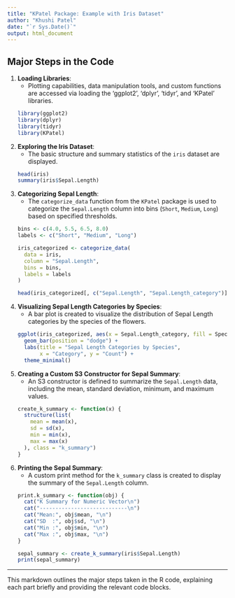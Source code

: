 ```yaml
---
title: "KPatel Package: Example with Iris Dataset"
author: "Khushi Patel"
date: "`r Sys.Date()`"
output: html_document
---
```


## Major Steps in the Code

1. **Loading Libraries**:
    - Plotting capabilities, data manipulation tools, and custom functions are accessed via loading the 'ggplot2', 'dplyr', 'tidyr', and  'KPatel' libraries.
  
    ```r
    library(ggplot2)
    library(dplyr)
    library(tidyr)
    library(KPatel)
    ```

2. **Exploring the Iris Dataset**:
    - The basic structure and summary statistics of the `iris` dataset are displayed.
    
    ```r
    head(iris)
    summary(iris$Sepal.Length)
    ```

3. **Categorizing Sepal Length**:
    - The `categorize_data` function from the `KPatel` package is used to categorize the `Sepal.Length` column into bins (`Short`, `Medium`, `Long`) based on specified thresholds.
    
    ```r
    bins <- c(4.0, 5.5, 6.5, 8.0)
    labels <- c("Short", "Medium", "Long")
    
    iris_categorized <- categorize_data(
      data = iris,
      column = "Sepal.Length",
      bins = bins,
      labels = labels
    )
    
    head(iris_categorized[, c("Sepal.Length", "Sepal.Length_category")])
    ```

4. **Visualizing Sepal Length Categories by Species**:
    - A bar plot is created to visualize the distribution of Sepal Length categories by the species of the flowers.
    
    ```r
    ggplot(iris_categorized, aes(x = Sepal.Length_category, fill = Species)) +
      geom_bar(position = "dodge") +
      labs(title = "Sepal Length Categories by Species",
           x = "Category", y = "Count") +
      theme_minimal()
    ```

5. **Creating a Custom S3 Constructor for Sepal Summary**:
    - An S3 constructor is defined to summarize the `Sepal.Length` data, including the mean, standard deviation, minimum, and maximum values.
    
    ```r
    create_k_summary <- function(x) {
      structure(list(
        mean = mean(x),
        sd = sd(x),
        min = min(x),
        max = max(x)
      ), class = "k_summary")
    }
    ```

6. **Printing the Sepal Summary**:
    - A custom print method for the `k_summary` class is created to display the summary of the `Sepal.Length` column.
    
    ```r
    print.k_summary <- function(obj) {
      cat("K Summary for Numeric Vector\n")
      cat("----------------------------\n")
      cat("Mean:", obj$mean, "\n")
      cat("SD  :", obj$sd, "\n")
      cat("Min :", obj$min, "\n")
      cat("Max :", obj$max, "\n")
    }
    
    sepal_summary <- create_k_summary(iris$Sepal.Length)
    print(sepal_summary)
    ```

---

This markdown outlines the major steps taken in the R code, explaining each part briefly and providing the relevant code blocks.
